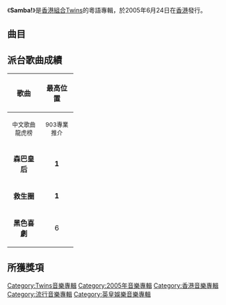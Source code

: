 {{Distinguish|桑巴}}
{{unreferenced|time=2010-02-06T01:31:43+00:00}}
{{Album infobox | <!-- See Wikipedia:WikiProject_Albums -->
|  Name        = Samba!
|  Type        = 錄音室專輯
|  Artist      = [[Twins|Twins]]
|  Cover       = Twins 2005 Samba!.jpeg
|  Released    = 2005年6月24日
|  Recorded    = 2005年
|  Genre       = 粵語
|  Length      = 37:07
|  Label       = [[英皇娛樂|英皇娛樂]]
|  Last album  = [[見習愛神|見習愛神]]<br>（2005年3月）
|  This album  = Samba!<br>（2005年6月）
|  Next album  = [[一時無兩|一時無兩]]<br>（2005年12月）
}}

《'''Samba!'''》是[[香港|香港]][[組合|組合]][[Twins|Twins]]的粵語專輯，於2005年6月24日在[[香港|香港]]發行。

== 曲目 ==
{{tracklist
| headline = Visual
| total_length = 9:25

| title1 = Computer data, not playable
| length1 = 0:00

| title2 = 森巴皇后
| note2 = MV
| length2 = 3:03

| title3 = 救生圈
| note3 = MV
| length3 = 3:19

| title4 = 森巴
| note4 = MV
| length4 = 3:03
}}
{{tracklist
| headline = Audio
| total_length = 37:07
| title_width = 16%

| title5 = 快樂紅白藍
| music5 = [[伍樂城|伍樂城]]
| lyrics5 = [[林夕|林夕]]
| arranger5 = 伍樂城
| producer5 = 伍樂城
| longnote5 = 
| length5 = 3:34

| title6 = 咖啡迷
| music6 = 伍樂城
| lyrics6 = 林夕
| arranger6 = 伍樂城
| producer6 = 伍樂城
| longnote6 = 
| length6 = 3:43

| title7 = 黑色喜劇
| music7 = 伍樂城
| lyrics7 = 林夕
| arranger7 = 伍樂城
| producer7 = 伍樂城
| longnote7 = 
| length7 = 3:30

| title8 = 熱粉紅
| music8 = 伍樂城
| lyrics8 = 林夕
| arranger8 = 伍樂城
| producer8 = 伍樂城
| longnote8 = 
| length8 = 3:34

| title9 = 森巴皇后
| music9 = [[Edward_Chan|Edward Chan]]<br>[[Charles_Lee|Charles Lee]]
| lyrics9 = 林夕
| arranger9 = Edward Chan<br>Charles Lee
| producer9 = Edward Chan<br>Charles Lee
| longnote9 = 
| length9 = 3:05

| title10 = 救生圈
| music10 = [[陳光榮|陳光榮]]
| lyrics10 = [[馮曦妤|Fiona Fung]]
| arranger10 = 陳光榮
| producer10 = 陳光榮
| longnote10 = 
| length10 = 3:12

| title11 = 紅睡星
| music11 = Edward Chan<br>Charles Lee
| lyrics11 = [[小優_(填詞人)|小優]]
| arranger11 = Edward Chan<br>Charles Lee
| producer11 = Edward Chan<br>Charles Lee
| longnote11 = 
| length11 = 3:55

| title12 = 狂想曲
| music12 = [[Mei_May|Mei May]]
| lyrics12 = Fiona Fung
| arranger12 = [[陳嘉業|陳嘉業]]
| producer12 = 陳光榮
| longnote12 = 
| length12 = 3:08

| title13 = 兩星期
| music13 = Edward Chan<br>Charles Lee
| lyrics13 = [[黃偉文|黃偉文]]
| arranger13 = Edward Chan<br>Charles Lee
| producer13 = Edward Chan<br>Charles Lee
| longnote13 = 
| length13 = 3:05

| title14 = 一點一滴
| music14 = [[王建威|王建威]]
| lyrics14 = [[周耀輝|周耀輝]]
| arranger14 = 王建威
| producer14 = 陳光榮
| longnote14 = 
| length14 = 3:19

| title15 = 森巴
| music15 = Edward Chan<br>Charles Lee
| lyrics15 = 林夕
| arranger15 = Edward Chan<br>Charles Lee
| producer15 = Edward Chan<br>Charles Lee
| longnote15 = 《森巴皇后》國語版
| length15 = 3:03
}}

== 派台歌曲成績 ==
{| class="wikitable"
|- bgcolor="#CCCCCC"
!align="center" rowspan="2" | 歌曲
!align="center" colspan="4" | 最高位置
|- bgcolor="#FFFFFF"
! width="60"|<small>中文歌曲龍虎榜</small>
! width="60"|<small>903專業推介</small>
! width="60"|<small>勁爆本地榜</small>
! width="60"|<small>勁歌金榜</small>
|-
| '''森巴皇后''' || align="center"| '''1''' || align="center"| '''1''' || align="center"| -- || align="center"| '''1'''
|-
| '''救生圈''' || align="center"| '''1''' || align="center"| 8 || align="center"| '''1''' || align="center"| 2
|-
| '''黑色喜劇''' || align="center"| 6 || align="center"| -- || align="center"| '''1''' || align="center"| 3
|}

== 所獲獎項 ==

{{Twins}}

[[Category:Twins音樂專輯|Category:Twins音樂專輯]]
[[Category:2005年音樂專輯|Category:2005年音樂專輯]]
[[Category:香港音樂專輯|Category:香港音樂專輯]]
[[Category:流行音樂專輯|Category:流行音樂專輯]]
[[Category:英皇娛樂音樂專輯|Category:英皇娛樂音樂專輯]]